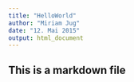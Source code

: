 ```yaml
---
title: "HelloWorld"
author: "Miriam Jug"
date: "12. Mai 2015"
output: html_document
---
```

## This is a markdown file
